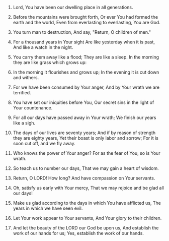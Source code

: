 
1. Lord, You have been our dwelling place in all generations.

2. Before the mountains were brought forth, Or ever You had formed the earth and the world, Even from everlasting to everlasting, You are God.

3. You turn man to destruction, And say, "Return, O children of men."

4. For a thousand years in Your sight Are like yesterday when it is past, And like a watch in the night.

5. You carry them away like a flood; They are like a sleep. In the morning they are like grass which grows up:

6. In the morning it flourishes and grows up; In the evening it is cut down and withers.

7. For we have been consumed by Your anger, And by Your wrath we are terrified.

8. You have set our iniquities before You, Our secret sins in the light of Your countenance.

9. For all our days have passed away in Your wrath; We finish our years like a sigh.

10. The days of our lives are seventy years; And if by reason of strength they are eighty years, Yet their boast is only labor and sorrow; For it is soon cut off, and we fly away.

11. Who knows the power of Your anger? For as the fear of You, so is Your wrath.

12. So teach us to number our days, That we may gain a heart of wisdom.

13. Return, O LORD! How long? And have compassion on Your servants.

14. Oh, satisfy us early with Your mercy, That we may rejoice and be glad all our days!

15. Make us glad according to the days in which You have afflicted us, The years in which we have seen evil.

16. Let Your work appear to Your servants, And Your glory to their children.

17. And let the beauty of the LORD our God be upon us, And establish the work of our hands for us; Yes, establish the work of our hands.


